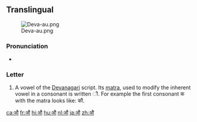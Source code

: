 {{Devanagari character info|hex=914|name=DEVANAGARI LETTER AU}}
==Translingual==
[[File:Deva-au.png|thumb]]

===Pronunciation===
* {{IPA|/ɔː/|/aʊ/|/əʊ/|lang=mul}}

===Letter===
{{mul-Deva|au}}

# A vowel of the [[Devanagari]] script. Its [[matra]], used to modify the inherent vowel in a consonant is written &#x094C;. For example the first consonant क with the matra looks like: कौ.

[[ca:औ]]
[[fr:औ]]
[[hi:औ]]
[[hu:औ]]
[[nl:औ]]
[[ja:औ]]
[[zh:औ]]